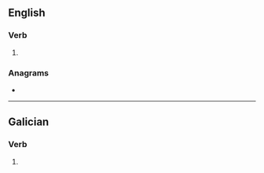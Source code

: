 ==English==

===Verb===
{{head|en|verb form}}

# {{en-third-person singular of|corrade}}

===Anagrams===
* {{anagrams|en|cerrados}}

----

==Galician==

===Verb===
{{gl-verb-form}}

# {{inflection of|correr||lang=gl|2|p|pres|subj}}